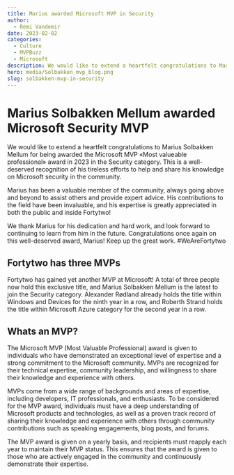```yaml
---
title: Marius awarded Microsoft MVP in Security
author:
  - Remi Vandemir
date: 2023-02-02
categories:
  - Culture
  - MVPBuzz
  - Microsoft
description: We would like to extend a heartfelt congratulations to Marius Solbakken Mellum for being awarded the Microsoft MVP award in 2023. This is a well-deserved recognition of his tireless efforts to help and share his knowledge on Microsoft security in the community.
hero: media/Solbakken_mvp_blog.png
slug: solbakken-mvp-in-security
---
```

# Marius Solbakken Mellum awarded Microsoft Security MVP

We would like to extend a heartfelt congratulations to Marius Solbakken Mellum for being awarded the Microsoft MVP «Most valueable professional» award in 2023 in the Security category. This is a well-deserved recognition of his tireless efforts to help and share his knowledge on Microsoft security in the community.

Marius has been a valuable member of the community, always going above and beyond to assist others and provide expert advice. His contributions to the field have been invaluable, and his expertise is greatly appreciated in both the public and inside Fortytwo!

We thank Marius for his dedication and hard work, and look forward to continuing to learn from him in the future. Congratulations once again on this well-deserved award, Marius! Keep up the great work. #WeAreFortytwo

## Fortytwo has three MVPs
Fortytwo has gained yet another MVP at Microsoft! A total of three people now hold this exclusive title, and Marius Solbakken Mellum is the latest to join the Security category. Alexander Rødland already holds the title within Windows and Devices for the ninth year in a row, and Roberth Strand holds the title within Microsoft Azure category for the second year in a row.

## Whats an MVP?
The Microsoft MVP (Most Valuable Professional) award is given to individuals who have demonstrated an exceptional level of expertise and a strong commitment to the Microsoft community. MVPs are recognized for their technical expertise, community leadership, and willingness to share their knowledge and experience with others.

MVPs come from a wide range of backgrounds and areas of expertise, including developers, IT professionals, and enthusiasts. To be considered for the MVP award, individuals must have a deep understanding of Microsoft products and technologies, as well as a proven track record of sharing their knowledge and experience with others through community contributions such as speaking engagements, blog posts, and forums.

The MVP award is given on a yearly basis, and recipients must reapply each year to maintain their MVP status. This ensures that the award is given to those who are actively engaged in the community and continuously demonstrate their expertise.